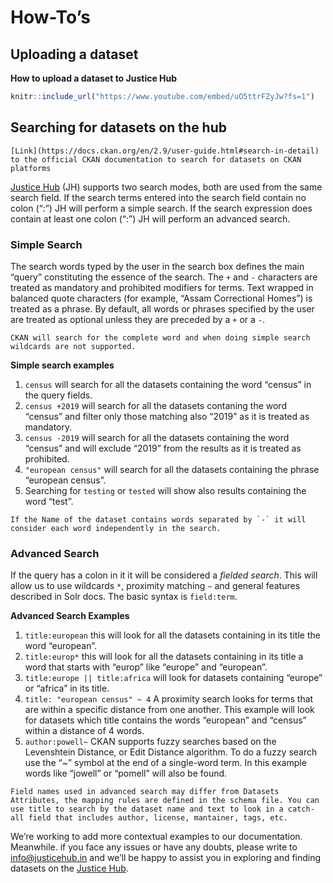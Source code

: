 # How-To's {#howtos}


## Uploading a dataset {#dataset-upload}

 **How to upload a dataset to Justice Hub**

```r
knitr::include_url("https://www.youtube.com/embed/uO5ttrFZyJw?fs=1")
```

## Searching for datasets on the hub {#dataset-search}

```block
[Link](https://docs.ckan.org/en/2.9/user-guide.html#search-in-detail) to the official CKAN documentation to search for datasets on CKAN platforms
```

[Justice Hub](https://justicehub.in) (JH) supports two search modes, both are used from the same search field. If the search terms entered into the search field contain no colon (“:”) JH will perform a simple search. If the search expression does contain at least one colon (“:”) JH will perform an advanced search.

### Simple Search {#simple-search}

The search words typed by the user in the search box defines the main “query” constituting the essence of the search. The `+` and `-` characters are treated as mandatory and prohibited modifiers for terms. Text wrapped in balanced quote characters (for example, "Assam Correctional Homes") is treated as a phrase. By default, all words or phrases specified by the user are treated as optional unless they are preceded by a `+` or a `-`.

```block
CKAN will search for the complete word and when doing simple search wildcards are not supported.
```

**Simple search examples**

1. `census` will search for all the datasets containing the word “census” in the query fields.
2. `census +2019` will search for all the datasets contaning the word “census” and filter only those matching also “2019” as it is treated as mandatory.
3. `census -2019` will search for all the datasets containing the word “census” and will exclude “2019” from the results as it is treated as prohibited.
4. `"european census"` will search for all the datasets containing the phrase “european census”.
5. Searching for `testing` or `tested` will show also results containing the word “test”.

```block
If the Name of the dataset contains words separated by `-` it will consider each word independently in the search.
```

### Advanced Search {#advanced-search}

If the query has a colon in it it will be considered a _fielded search_. This will allow us to use wildcards `*`, proximity matching `~` and general features described in Solr docs. The basic syntax is `field:term`.

**Advanced Search Examples**

1. `title:european` this will look for all the datasets containing in its title the word “european”.
2. `title:europ*` this will look for all the datasets containing in its title a word that starts with “europ” like “europe” and “european”.
3. `title:europe || title:africa` will look for datasets containing “europe” or “africa” in its title.
4. `title: "european census" ~ 4` A proximity search looks for terms that are within a specific distance from one another. This example will look for datasets which title contains the words “european” and “census” within a distance of 4 words.
5. `author:powell~` CKAN supports fuzzy searches based on the Levenshtein Distance, or Edit Distance algorithm. To do a fuzzy search use the “~” symbol at the end of a single-word term. In this example words like “jowell” or “pomell” will also be found.

```block
Field names used in advanced search may differ from Datasets Attributes, the mapping rules are defined in the schema file. You can use title to search by the dataset name and text to look in a catch-all field that includes author, license, mantainer, tags, etc.
```

We're working to add more contextual examples to our documentation. Meanwhile. if you face any issues or have any doubts, please write to [info@justicehub.in](mailto:info@justicehub.in) and we'll be happy to assist you in exploring and finding datasets on the [Justice Hub](https://justicehub.in). 
